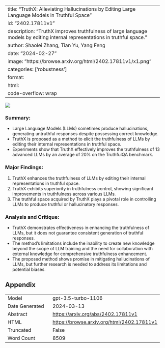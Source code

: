
---
title: "TruthX: Alleviating Hallucinations by Editing Large Language Models in Truthful Space"
id: "2402.17811v1"
description: "TruthX improves truthfulness of large language models by editing internal representations in truthful space."
author: Shaolei Zhang, Tian Yu, Yang Feng
date: "2024-02-27"
image: "https://browse.arxiv.org/html/2402.17811v1/x1.png"
categories: ['robustness']
format:
  html:
    code-overflow: wrap
---

![](https://browse.arxiv.org/html/2402.17811v1/x1.png)

### **Summary:**
- Large Language Models (LLMs) sometimes produce hallucinations, generating untruthful responses despite possessing correct knowledge.
- TruthX is proposed as a method to elicit the truthfulness of LLMs by editing their internal representations in truthful space.
- Experiments show that TruthX effectively improves the truthfulness of 13 advanced LLMs by an average of 20% on the TruthfulQA benchmark.

### **Major Findings:**
1. TruthX enhances the truthfulness of LLMs by editing their internal representations in truthful space.
2. TruthX exhibits superiority in truthfulness control, showing significant improvements in truthfulness across various LLMs.
3. The truthful space acquired by TruthX plays a pivotal role in controlling LLMs to produce truthful or hallucinatory responses.

### **Analysis and Critique:**
- TruthX demonstrates effectiveness in enhancing the truthfulness of LLMs, but it does not guarantee consistent generation of truthful responses.
- The method's limitations include the inability to create new knowledge beyond the scope of LLM training and the need for collaboration with external knowledge for comprehensive truthfulness enhancement.
- The proposed method shows promise in mitigating hallucinations of LLMs, but further research is needed to address its limitations and potential biases.

## Appendix

|          |          |
|----------|----------|
| Model     | gpt-3.5-turbo-1106       |
| Date Generated     | 2024-03-13       |
| Abstract | [https://arxiv.org/abs/2402.17811v1](https://arxiv.org/abs/2402.17811v1)        |
| HTML     | [https://browse.arxiv.org/html/2402.17811v1](https://browse.arxiv.org/html/2402.17811v1)       |
| Truncated       | False       |
| Word Count       | 8509       |